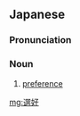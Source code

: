 ==Japanese==
{{ja-kanjitab|せん|こう|yomi=on}}

===Pronunciation===
{{ja-pron|せんこう|y=on}}

===Noun===
{{ja-noun|せんこう}}
# [[preference]]

[[mg:選好]]